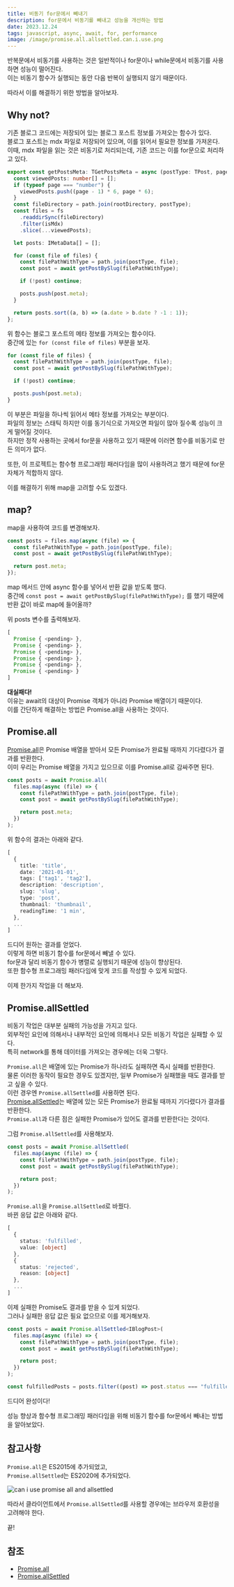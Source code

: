 ```yaml
---
title: 비동기 for문에서 빼내기
description: for문에서 비동기를 빼내고 성능을 개선하는 방법
date: 2023.12.24
tags: javascript, async, await, for, performance
image: /image/promise.all.allsettled.can.i.use.png
---
```


반복문에서 비동기를 사용하는 것은 일반적이나 for문이나 while문에서 비동기를 사용하면 성능이 떨어진다.  
이는 비동기 함수가 실행되는 동안 다음 반복이 실행되지 않기 때문이다.

따라서 이를 해결하기 위한 방법을 알아보자.

## Why not?

기존 블로그 코드에는 저장되어 있는 블로그 포스트 정보를 가져오는 함수가 있다.  
블로그 포스트는 mdx 파일로 저장되어 있으며, 이를 읽어서 필요한 정보를 가져온다.  
이때, mdx 파일을 읽는 것은 비동기로 처리되는데, 기존 코드는 이를 for문으로 처리하고 있다.

```typescript
export const getPostsMeta: TGetPostsMeta = async (postType: TPost, page = 1) => {
  const viewedPosts: number[] = [];
  if (typeof page === "number") {
    viewedPosts.push((page - 1) * 6, page * 6);
  }
  const fileDirectory = path.join(rootDirectory, postType);
  const files = fs
    .readdirSync(fileDirectory)
    .filter(isMdx)
    .slice(...viewedPosts);

  let posts: IMetaData[] = [];

  for (const file of files) {
    const filePathWithType = path.join(postType, file);
    const post = await getPostBySlug(filePathWithType);

    if (!post) continue;

    posts.push(post.meta);
  }

  return posts.sort((a, b) => (a.date > b.date ? -1 : 1));
};
```

위 함수는 블로그 포스트의 메타 정보를 가져오는 함수이다.  
중간에 있는 `for (const file of files)` 부분을 보자.

```typescript
for (const file of files) {
  const filePathWithType = path.join(postType, file);
  const post = await getPostBySlug(filePathWithType);

  if (!post) continue;

  posts.push(post.meta);
}
```

이 부분은 파일을 하나씩 읽어서 메타 정보를 가져오는 부분이다.  
파일의 정보는 스태틱 하지만 이를 동기식으로 가져오면 파일이 많아 질수록 성능이 크게 떨어질 것이다.  
하지만 정작 사용하는 곳에서 for문을 사용하고 있기 때문에 이러면 함수를 비동기로 만든 의미가 없다.

또한, 이 프로젝트는 함수형 프로그래밍 패러다임을 많이 사용하려고 했기 때문에 for문 자체가 적합하지 않다.

이를 해결하기 위해 map을 고려할 수도 있겠다.

## map?

map을 사용하여 코드를 변경해보자.

```typescript
const posts = files.map(async (file) => {
  const filePathWithType = path.join(postType, file);
  const post = await getPostBySlug(filePathWithType);

  return post.meta;
});
```

map 메서드 안에 async 함수를 넣어서 반환 값을 받도록 했다.  
중간에 `const post = await getPostBySlug(filePathWithType);` 를 했기 때문에 반환 값이 바로 map에 들어올까?

위 posts 변수를 출력해보자.

```typescript
[
  Promise { <pending> },
  Promise { <pending> },
  Promise { <pending> },
  Promise { <pending> },
  Promise { <pending> },
  Promise { <pending> }
]
```

**대실패다!**  
이유는 await의 대상이 Promise 객체가 아니라 Promise 배열이기 때문이다.  
이를 간단하게 해결하는 방법은 Promise.all을 사용하는 것이다.

## Promise.all

[Promise.all](https://developer.mozilla.org/en-US/docs/Web/JavaScript/Reference/Global_Objects/Promise/all)은 Promise 배열을 받아서 모든 Promise가 완료될 때까지 기다렸다가 결과를 반환한다.  
이미 우리는 Promise 배열을 가지고 있으므로 이를 Promise.all로 감싸주면 된다.

```typescript
const posts = await Promise.all(
  files.map(async (file) => {
    const filePathWithType = path.join(postType, file);
    const post = await getPostBySlug(filePathWithType);

    return post.meta;
  })
);
```

위 함수의 결과는 아래와 같다.

```typescript
[
  {
    title: 'title',
    date: '2021-01-01',
    tags: ['tag1', 'tag2'],
    description: 'description',
    slug: 'slug',
    type: 'post',
    thumbnail: 'thumbnail',
    readingTime: '1 min',
  },
  ...
]
```

드디어 원하는 결과를 얻었다.  
이렇게 하면 비동기 함수를 for문에서 빼낼 수 있다.  
for문과 달리 비동기 함수가 병렬로 실행되기 때문에 성능이 향상된다.  
또한 함수형 프로그래밍 패러다임에 맞게 코드를 작성할 수 있게 되었다.

이제 한가지 작업을 더 해보자.

## Promise.allSettled

비동기 작업은 대부분 실패의 가능성을 가지고 있다.  
외부적인 요인에 의해서나 내부적인 요인에 의해서나 모든 비동기 작업은 실패할 수 있다.  
특히 network를 통해 데이터를 가져오는 경우에는 더욱 그렇다.

`Promise.all`은 배열에 있는 Promise가 하나라도 실패하면 즉시 실패를 반환한다.  
물론 이러한 동작이 필요한 경우도 있겠지만, 일부 Promise가 실패했을 때도 결과를 받고 싶을 수 있다.  
이런 경우엔 `Promise.allSettled`를 사용하면 된다.  
[Promise.allSettled](https://developer.mozilla.org/en-US/docs/Web/JavaScript/Reference/Global_Objects/Promise/allSettled)는 배열에 있는 모든 Promise가 완료될 때까지 기다렸다가 결과를 반환한다.  
`Promise.all`과 다른 점은 실패한 Promise가 있어도 결과를 반환한다는 것이다.

그럼 `Promise.allSettled`를 사용해보자.

```typescript
const posts = await Promise.allSettled(
  files.map(async (file) => {
    const filePathWithType = path.join(postType, file);
    const post = await getPostBySlug(filePathWithType);

    return post;
  })
);
```

`Promise.all`을 `Promise.allSettled`로 바꿨다.  
바뀐 응답 값은 아래와 같다.

```typescript
[
  {
    status: 'fulfilled',
    value: [object]
  },
  {
    status: 'rejected',
    reason: [object]
  },
  ...
]
```

이제 실패한 Promise도 결과를 받을 수 있게 되었다.  
그러나 실패한 응답 값은 필요 없으므로 이를 제거해보자.

```typescript
const posts = await Promise.allSettled<IBlogPost>(
  files.map(async (file) => {
    const filePathWithType = path.join(postType, file);
    const post = await getPostBySlug(filePathWithType);

    return post;
  })
);

const fulfilledPosts = posts.filter((post) => post.status === "fulfilled") as PromiseFulfilledResult<IBlogPost>[];
```

드디어 완성이다!

성능 향상과 함수형 프로그래밍 패러다임을 위해 비동기 함수를 for문에서 빼내는 방법을 알아보았다.

## 참고사항

`Promise.all`은 ES2015에 추가되었고,  
`Promise.allSettled`는 ES2020에 추가되었다.

![can i use promise all and allsettled](/image/promise.all.allsettled.can.i.use.png)

따라서 클라이언트에서 `Promise.allSettled`를 사용할 경우에는 브라우저 호환성을 고려해야 한다.

끝!

## 참조

- [Promise.all](https://developer.mozilla.org/en-US/docs/Web/JavaScript/Reference/Global_Objects/Promise/all)
- [Promise.allSettled](https://developer.mozilla.org/en-US/docs/Web/JavaScript/Reference/Global_Objects/Promise/allSettled)
